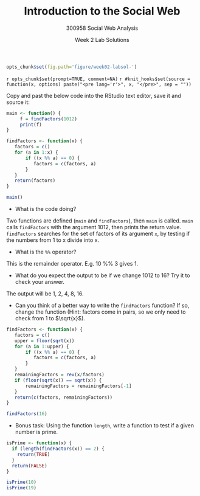 % Introduction to the Social Web
% 300958 Social Web Analysis 
% Week 2 Lab Solutions

```r
opts_chunk$set(fig.path='figure/week02-labsol-')
```

`r opts_chunk$set(prompt=TRUE, comment=NA)`
`r #knit_hooks$set(source = function(x, options) paste("<pre lang='r'>", x, "</pre>", sep = ""))`


Copy and past the below code into the RStudio text editor, save it and source it:

```r
main <- function() {
     f = findFactors(1012)
     print(f)
}

findFactors <- function(x) {
   factors = c()
   for (a in 1:x) {
       if ((x %% a) == 0) {
       	  factors = c(factors, a)
       }
   }
   return(factors)
}

main()
```

- What is the code doing?

Two functions are defined (`main` and `findFactors`), then `main` is
called. `main` calls `findFactors` with the argument 1012, then prints the
return value. `findFactors` searches for the set of factors of its
argument `x`, by testing if the numbers from 1 to x divide into x.

- What is the `%%` operator?

This is the remainder operator. E.g. 10 %% 3 gives 1.

- What do you expect the output to be if we change 1012 to 16? Try it to check your answer.

The output will be 1, 2, 4, 8, 16.

- Can you think of a better way to write the `findFactors` function?
  If so, change the function (Hint: factors come in pairs, so we only
  need to check from 1 to $\sqrt{x}$).


```r
findFactors <- function(x) {
   factors = c()
   upper = floor(sqrt(x))
   for (a in 1:upper) {
       if ((x %% a) == 0) {
       	  factors = c(factors, a)
       }
   }
   remainingFactors = rev(x/factors)
   if (floor(sqrt(x)) == sqrt(x)) {
       remainingFactors = remainingFactors[-1]
   }
   return(c(factors, remainingFactors))
}

findFactors(16)
```

- Bonus task: Using the function `length`, write a function to test if
  a given number is prime.

```r
isPrime <- function(x) {
  if (length(findFactors(x)) == 2) {
    return(TRUE)
  }
  return(FALSE)
}

isPrime(10)
isPrime(19)

```
